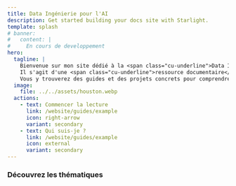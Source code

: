 ```yaml
---
title: Data Ingénierie pour l'AI
description: Get started building your docs site with Starlight.
template: splash
# banner:
#   content: |
#     En cours de developpement
hero:
  tagline: |
    Bienvenue sur mon site dédié à la <span class="cu-underline">Data Ingénierie et l'IA.</span>
    Il s'agit d'une <span class="cu-underline">ressource documentaire</span> où je partage mes connaissances et mes expériences.
    Vous y trouverez des guides et des projets concrets pour comprendre les techniques, outils et pratiques qui connectent le monde des données à celui de l'intelligence artificielle.
  image:
    file: ../../assets/houston.webp
  actions:
    - text: Commencer la lecture
      link: /website/guides/example
      icon: right-arrow
      variant: secondary
    - text: Qui suis-je ?
      link: /website/guides/example
      icon: external
      variant: secondary
---
```



### Découvrez les thématiques

<CardGrid>
  <LinkCard
    href="/website/guides/example"
    title="Python <span class='cu-badge'>developpement<span>"
    description="Guide pour apprendre la programmation Python, des bases aux concepts
    avancés."
  ></LinkCard>
  <LinkCard
    href="#"
    title="ML, LLM et IA Générative <span class='cu-badge'>à venir<span>"
    description="Introduction au Machine Learning, les grands modèles de langue et les outils pour l'IA moderne."
  />
  <LinkCard
    href="#"
    title="Cloud AWS <span class='cu-badge'>à venir<span>"
    description="
    Présentations des outils et des services du cloud AWS pour l'IA et le
    machine learning."
  />
  <LinkCard
    href="#"
    title="Cas d'usage et projets <span class='cu-badge'>à venir<span>"
    description="Mise en oeuvre de projets et de cas d'usage en Data et IA sur AWS."
  />
</CardGrid>

